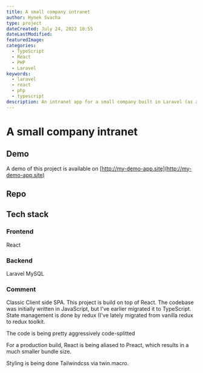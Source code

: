 ```yaml
---
title: A small company intranet
author: Hynek Svacha
type: project
dateCreated: July 24, 2022 10:55
dateLastModified:
featuredImage:
categories:
  - TypeScript
  - React
  - PHP
  - Laravel
keywords:
  - laravel
  - react
  - php
  - typescript
description: An intranet app for a small company built in Laravel (as a backend) and React (as a frontend) showcase.
---
```


# A small company intranet

## Demo
A demo of this project is available on [http://my-demo-app.site](http://my-demo-app.site)

## Repo

## Tech stack

### Frontend

React

### Backend

Laravel MySQL

### Comment

Classic Client side SPA.
This project is build on top of React. The codebase was initially written in JavaScript, but I've earlier migrated it to TypeScript. State management is done by redux (I've lately migrated from vanilla redux to redux toolkit.

The code is being pretty aggressively code-splitted

For a production build, React is being aliased to Preact, which results in a much smaller bundle size.

Styling is being done Tailwindcss via twin.macro.

